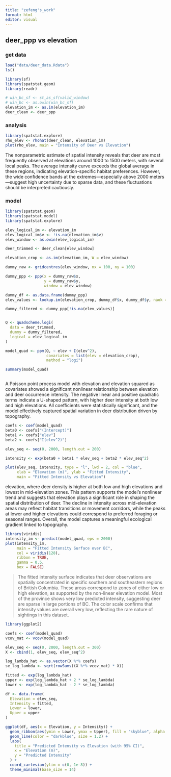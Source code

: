 ```yaml
---
title: "zefeng's_work"
format: html
editor: visual
---
```


## deer_ppp vs elevation

### get data

```r
load("data/deer_data.Rdata")
ls()
```

```r
library(sf)
library(spatstat.geom)
library(readr)

# win_bc_sf <- st_as_sf(valid_window)
# win_bc <- as.owin(win_bc_sf)
elevation_im <- as.im(elevation_im)
deer_clean <- deer_ppp
```

### analysis

```r
library(spatstat.explore)
rho_elev <- rhohat(deer_clean, elevation_im)
plot(rho_elev, main = "Intensity of Deer vs Elevation")
```

The nonparametric estimate of spatial intensity reveals that deer are most frequently observed at elevations around 1000 to 1500 meters, with several local peaks. The average intensity curve exceeds the global average in these regions, indicating elevation-specific habitat preferences. However, the wide confidence bands at the extremes—especially above 2000 meters—suggest high uncertainty due to sparse data, and these fluctuations should be interpreted cautiously.

### model

```r
library(spatstat.geom)
library(spatstat.model)
library(spatstat.explore)  

elev_logical_im <- elevation_im
elev_logical_im$v <- !is.na(elevation_im$v)
elev_window <- as.owin(elev_logical_im)

deer_trimmed <- deer_clean[elev_window]

elevation_crop <- as.im(elevation_im, W = elev_window)

dummy_raw <- gridcentres(elev_window, nx = 100, ny = 100)

dummy_ppp <- ppp(x = dummy_raw$x,
                 y = dummy_raw$y,
                 window = elev_window)

dummy_df <- as.data.frame(dummy_ppp)
elev_values <- lookup.im(elevation_crop, dummy_df$x, dummy_df$y, naok = TRUE)

dummy_filtered <- dummy_ppp[!is.na(elev_values)]


Q <- quadscheme.logi(
  data = deer_trimmed,
  dummy = dummy_filtered,
  logical = elev_logical_im
)

model_quad <- ppm(Q, ~ elev + I(elev^2), 
                  covariates = list(elev = elevation_crop),
                  method = "logi")

summary(model_quad)



```

A Poisson point process model with elevation and elevation squared as covariates showed a significant nonlinear relationship between elevation and deer occurrence intensity. The negative linear and positive quadratic terms indicate a U-shaped pattern, with higher deer intensity at both low and high elevations. All coefficients were statistically significant, and the model effectively captured spatial variation in deer distribution driven by topography.

```r
coefs <- coef(model_quad)
beta0 <- coefs["(Intercept)"]
beta1 <- coefs["elev"]
beta2 <- coefs["I(elev^2)"]

elev_seq <- seq(0, 2000, length.out = 200)

intensity <- exp(beta0 + beta1 * elev_seq + beta2 * elev_seq^2)

plot(elev_seq, intensity, type = "l", lwd = 2, col = "blue",
     xlab = "Elevation (m)", ylab = "Fitted Intensity",
     main = "Fitted Intensity vs Elevation")
```

elevation, where deer density is higher at both low and high elevations and lowest in mid-elevation zones. This pattern supports the model's nonlinear trend and suggests that elevation plays a significant role in shaping the spatial distribution of deer. The decline in intensity across mid-elevation areas may reflect habitat transitions or movement corridors, while the peaks at lower and higher elevations could correspond to preferred foraging or seasonal ranges. Overall, the model captures a meaningful ecological gradient linked to topography.

```r
library(viridis)
intensity_im <- predict(model_quad, eps = 2000)
plot(intensity_im,
     main = "Fitted Intensity Surface over BC",
     col = viridis(128),
     ribbon = TRUE,
     gamma = 0.5,   
     box = FALSE)

```

> The fitted intensity surface indicates that deer observations are spatially concentrated in specific southern and southeastern regions of British Columbia. These areas correspond to zones of either low or high elevation, as supported by the non-linear elevation model. Most of the province shows very low predicted intensity, suggesting deer are sparse in large portions of BC. The color scale confirms that intensity values are overall very low, reflecting the rare nature of sightings in this dataset.

```r
library(ggplot2)

coefs <- coef(model_quad)
vcov_mat <- vcov(model_quad)

elev_seq <- seq(0, 2000, length.out = 300)
X <- cbind(1, elev_seq, elev_seq^2)

log_lambda_hat <- as.vector(X %*% coefs)
se_log_lambda <- sqrt(rowSums((X %*% vcov_mat) * X))

fitted <- exp(log_lambda_hat)
upper <- exp(log_lambda_hat + 2 * se_log_lambda)
lower <- exp(log_lambda_hat - 2 * se_log_lambda)

df <- data.frame(
  Elevation = elev_seq,
  Intensity = fitted,
  Lower = lower,
  Upper = upper
)

ggplot(df, aes(x = Elevation, y = Intensity)) +
  geom_ribbon(aes(ymin = Lower, ymax = Upper), fill = "skyblue", alpha = 0.3) +
  geom_line(color = "darkblue", size = 1.2) +
  labs(
    title = "Predicted Intensity vs Elevation (with 95% CI)",
    x = "Elevation (m)",
    y = "Predicted Intensity"
  ) +
  coord_cartesian(ylim = c(0, 1e-8)) +
  theme_minimal(base_size = 14)

```
